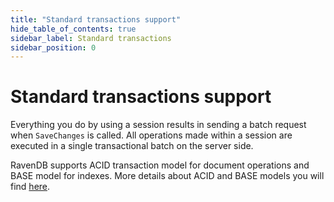 ```yaml
---
title: "Standard transactions support"
hide_table_of_contents: true
sidebar_label: Standard transactions
sidebar_position: 0
---
```



# Standard transactions support

Everything you do by using a session results in sending a batch request when `SaveChanges` is called. All operations made within a session are executed in a single transactional batch on the server side.

RavenDB supports ACID transaction model for document operations and BASE model for indexes. More details about ACID and BASE models you will find [here](../../faq/transaction-support.mdx).